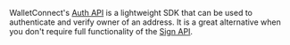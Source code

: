 WalletConnect's [Auth API](../../../../api/auth) is a lightweight SDK that can be used to authenticate and verify owner of an address. It is a great alternative when you don't require full functionality of the [Sign API](../../../../api/sign).
